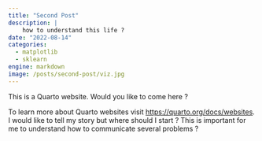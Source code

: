 ```yaml
---
title: "Second Post"
description: |
    how to understand this life ?
date: "2022-08-14"
categories:
  - matplotlib
  - sklearn
engine: markdown
image: /posts/second-post/viz.jpg
---
```

This is a Quarto website. Would you like to come here ?

To learn more about Quarto websites visit <https://quarto.org/docs/websites>.
I would like to tell my story but where should I start ? This is important for me
to understand how to communicate several problems ?
